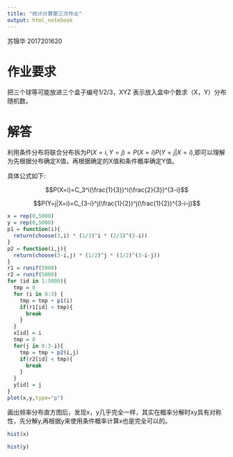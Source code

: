 ```yaml
---
title: "统计计算第三次作业"
output: html_notebook
---
```

苏锦华 2017201620

# 作业要求

把三个球等可能放进三个盒子编号1/2/3，XYZ 表示放入盒中个数求（X，Y）分布随机数。

# 解答

利用条件分布将联合分布拆为$P(X=i,Y=j) = P(X=i)P(Y=j|X=i)$,即可以理解为先根据分布确定X值，再根据确定的X值和条件概率确定Y值。

具体公式如下:

$$P(X=i)=C_3^i(\frac{1}{3})^i(\frac{2}{3})^{3-i}$$

$$P(Y=j|X=i)=C_{3-i}^j(\frac{1}{2})^j(\frac{1}{2})^{3-i-j}$$
```r
x = rep(0,5000)
y = rep(0,5000)
p1 = function(i){
  return(choose(3,i) * (1/3)^i * (2/3)^(3-i))
}
p2 = function(i,j){
  return(choose(3-i,j) * (1/2)^j * (1/2)^(3-i-j))
}
r1 = runif(5000)
r2 = runif(5000)
for (id in 1:5000){
  tmp = 0
  for (i in 0:3) {
    tmp = tmp + p1(i)
    if(r1[id] < tmp){
      break
    }
  }
  x[id] = i
  tmp = 0
  for(j in 0:3-i){
    tmp = tmp + p2(i,j)
    if(r2[id] < tmp){
      break
    }
  }
  y[id] = j
}
plot(x,y,type="p")
```
画出频率分布直方图后，发现x，y几乎完全一样，其实在概率分解时xy具有对称性，先分解y,再根据y来使用条件概率计算x也是完全可以的。
```r
hist(x)
```

```r
hist(y)
```